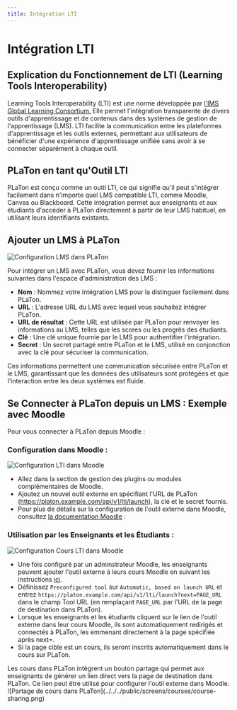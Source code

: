 ```yaml
---
title: Intégration LTI
---
```



# Intégration LTI

## Explication du Fonctionnement de LTI (Learning Tools Interoperability)

Learning Tools Interoperability (LTI) est une norme développée par [l'IMS Global Learning Consortium.](https://www.imsglobal.org)
Elle permet l'intégration transparente de divers outils d'apprentissage et de contenus dans des systèmes de gestion de l'apprentissage (LMS).
LTI facilite la communication entre les plateformes d'apprentissage et les outils externes, permettant aux utilisateurs de bénéficier d'une expérience d'apprentissage unifiée sans avoir à se connecter séparément à chaque outil.

## PLaTon en tant qu'Outil LTI

PLaTon est conçu comme un outil LTI, ce qui signifie qu'il peut s'intégrer facilement dans n'importe quel LMS compatible LTI, comme Moodle, Canvas ou Blackboard.
Cette intégration permet aux enseignants et aux étudiants d'accéder à PLaTon directement à partir de leur LMS habituel, en utilisant leurs identifiants existants.

## Ajouter un LMS à PLaTon

![Configuration LMS dans PLaTon](../../../public/screens/admin/lms-config.png)

Pour intégrer un LMS avec PLaTon, vous devez fournir les informations suivantes dans l'espace d'administration des LMS :

- **Nom** : Nommez votre intégration LMS pour la distinguer facilement dans PLaTon.
- **URL** : L'adresse URL du LMS avec lequel vous souhaitez intégrer PLaTon.
- **URL de résultat** : Cette URL est utilisée par PLaTon pour renvoyer les informations au LMS, telles que les scores ou les progrès des étudiants.
- **Clé** : Une clé unique fournie par le LMS pour authentifier l'intégration.
- **Secret** : Un secret partagé entre PLaTon et le LMS, utilisé en conjonction avec la clé pour sécuriser la communication.

Ces informations permettent une communication sécurisée entre PLaTon et le LMS, garantissant que les données des utilisateurs sont protégées et que l'interaction entre les deux systèmes est fluide.

## Se Connecter à PLaTon depuis un LMS : Exemple avec Moodle

Pour vous connecter à PLaTon depuis Moodle :

### Configuration dans Moodle :

![Configuration LTI dans Moodle](../../../public/screens/admin/moodle-lti-tool-config.png)

- Allez dans la section de gestion des plugins ou modules complémentaires de Moodle.
- Ajoutez un nouvel outil externe en spécifiant l'URL de PLaTon (https://platon.example.com/api/v1/lti/launch), la clé et le secret fournis.
- Pour plus de détails sur la configuration de l'outil externe dans Moodle, consultez [la documentation Moodle](https://docs.moodle.org/403/en/LTI_External_tools) :


### Utilisation par les Enseignants et les Étudiants :

![Configuration Cours LTI dans Moodle](../../../public/screens/admin/moodle-lti-course.png)

- Une fois configuré par un adminstrateur Moodle, les enseignants peuvent ajouter l'outil externe à leurs cours Moodle en suivant les instructions [ici](https://docs.moodle.org/403/en/External_tool_settings).
- Définissez `Preconfigured tool` sur `Automatic, based on launch URL` et entrez `https://platon.example.com/api/v1/lti/launch?next=PAGE_URL` dans le champ Tool URL (en remplaçant `PAGE_URL` par l'URL de la page de destination dans PLaTon).
- Lorsque les enseignants et les étudiants cliquent sur le lien de l'outil externe dans leur cours Moodle, ils sont automatiquement redirigés et connectés à PLaTon, les emmenant directement à la page spécifiée après next=.
- Si la page cible est un cours, ils seront inscrits automatiquement dans le cours sur PLaTon.

<Callout type="info">
  Les cours dans PLaTon intègrent un bouton partage qui permet aux enseignants de générer un lien direct vers la page de destination dans PLaTon. Ce lien peut être utilisé pour configurer l'outil externe dans Moodle.
  ![Partage de cours dans PLaTon](../../../public/screens/courses/course-sharing.png)
</Callout>
